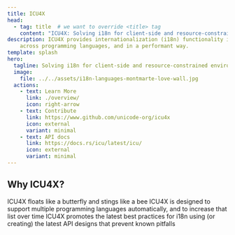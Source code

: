 ```yaml
---
title: ICU4X
head:
  - tag: title  # we want to override <title> tag
    content: "ICU4X: Solving i18n for client-side and resource-constrained environments" # custom value for <title> tag
description: ICU4X provides internationalization (i18n) functionality in resource constrained environments,
    across programming languages, and in a performant way.
template: splash
hero:
  tagline: Solving i18n for client-side and resource-constrained environments
  image:
    file: ../../assets/i18n-languages-montmarte-love-wall.jpg
  actions:
    - text: Learn More
      link: ./overview/
      icon: right-arrow
    - text: Contribute
      link: https://www.github.com/unicode-org/icu4x
      icon: external
      variant: minimal
    - text: API docs
      link: https://docs.rs/icu/latest/icu/
      icon: external
      variant: minimal
---
```



## Why ICU4X?

<CardGrid stagger>
	<Card title="Small and fast" icon="rocket">
		ICU4X floats like a butterfly and stings like a bee
	</Card>
	<Card title="Use natively" icon="seti:json">
		ICU4X is designed to support multiple programming languages automatically, and to increase that list over time
	</Card>
	<Card title="i18n best practices" icon="star">
		ICU4X promotes the latest best practices for i18n using (or creating) the latest API designs that prevent known pitfalls
	</Card>
</CardGrid>
